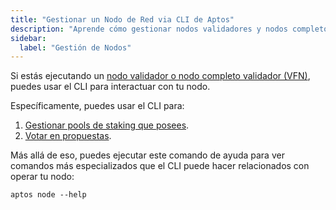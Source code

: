 ```yaml
---
title: "Gestionar un Nodo de Red via CLI de Aptos"
description: "Aprende cómo gestionar nodos validadores y nodos completos validadores usando el CLI de Aptos para operaciones de pool de staking y votación de gobernanza."
sidebar:
  label: "Gestión de Nodos"
---
```


Si estás ejecutando un [nodo validador o nodo completo validador (VFN)](/es/network/nodes/validator-node), puedes usar el CLI para interactuar con tu nodo.

Específicamente, puedes usar el CLI para:

1. [Gestionar pools de staking que posees](/es/network/nodes/validator-node/connect-nodes/staking-pool-operations).
2. [Votar en propuestas](/es/network/nodes/validator-node/connect-nodes/staking-pool-voter).

Más allá de eso, puedes ejecutar este comando de ayuda para ver comandos más especializados que el CLI puede hacer relacionados con operar tu nodo:

```shellscript filename="Terminal"
aptos node --help
```
